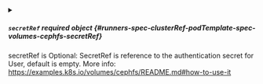 

<PartialMonitors />


<PartialPath />


<PartialUser />


<PartialSecretFile />



<details className="config-field" data-expandable="true">
<summary>

##### `secretRef` <span className="config-field-required" data-required="false">required</span> <span className="config-field-type">object</span> <span className="config-field-default"></span> <span className="config-field-enum"></span> {#runners-spec-clusterRef-podTemplate-spec-volumes-cephfs-secretRef}

secretRef is Optional: SecretRef is reference to the authentication secret for User, default is empty.
More info: https://examples.k8s.io/volumes/cephfs/README.md#how-to-use-it

</summary>

<PartialSecretRefreference />


</details>


<PartialReadOnly />
